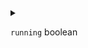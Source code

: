 
<details>
<summary>

`running`  <span class="config-field-type">boolean</span> 

</summary>

If running is true, will wait until the matched containers are running. Can be used together with terminatedWithCode.

</details>
